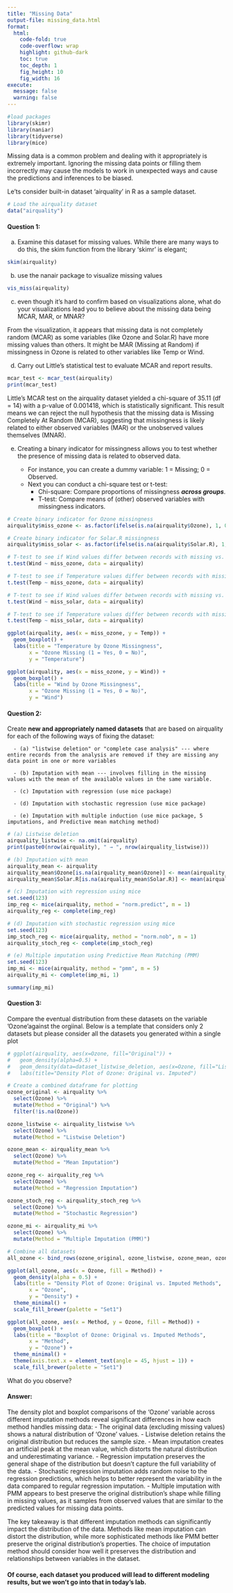```yaml
---
title: "Missing Data"
output-file: missing_data.html
format:
  html:
    code-fold: true
    code-overflow: wrap
    highlight: github-dark
    toc: true
    toc_depth: 1
    fig_height: 10
    fig_width: 16
execute:
  message: false
  warning: false
---
```


```r
#load packages
library(skimr)
library(naniar)
library(tidyverse)
library(mice)
```

Missing data is a common problem and dealing with it appropriately is extremely important. Ignoring the missing data points or filling them incorrectly may cause the models to work in unexpected ways and cause the predictions and inferences to be biased.

Le'ts consider built-in dataset 'airquality' in R as a sample dataset.

```r
# Load the airquality dataset
data("airquality")
```

#### Question 1:

(a) Examine this dataset for missing values. While there are many ways to do this, the skim function from the library 'skimr' is elegant;

```r
skim(airquality)
```
(b) use the nanair package to visualize missing values

```r
vis_miss(airquality)
```

(c) even though it's hard to confirm based on visualizations alone, what do your visualizations lead you to believe about the missing data being MCAR, MAR, or MNAR?

From the visualization, it appears that missing data is not completely random (MCAR) as some variables (like Ozone and Solar.R) have more missing values than others. It might be MAR (Missing at Random) if missingness in Ozone is related to other variables like Temp or Wind.

(d) Carry out Little's statistical test to evaluate MCAR and report results.

```r
mcar_test <- mcar_test(airquality)
print(mcar_test)
```
Little's MCAR test on the airquality dataset yielded a chi-square of 35.11 (df = 14) with a p-value of 0.001418, which is statistically significant. This result means we can reject the null hypothesis that the missing data is Missing Completely At Random (MCAR), suggesting that missingness is likely related to either observed variables (MAR) or the unobserved values themselves (MNAR). 

(e) Creating a binary indicator for missingness allows you to test whether the presence of missing data is related to observed data.

    -   For instance, you can create a dummy variable: 1 = Missing; 0 = Observed.
    -   Next you can conduct a chi-square test or t-test:
        -   Chi-square: Compare proportions of missingness ***across groups***.
        -   T-test: Compare means of (other) observed variables with missingness indicators.

```r
# Create binary indicator for Ozone missingness
airquality$miss_ozone <- as.factor(ifelse(is.na(airquality$Ozone), 1, 0))

# Create binary indicator for Solar.R missingness
airquality$miss_solar <- as.factor(ifelse(is.na(airquality$Solar.R), 1, 0))

# T-test to see if Wind values differ between records with missing vs. non-missing Ozone
t.test(Wind ~ miss_ozone, data = airquality)

# T-test to see if Temperature values differ between records with missing vs. non-missing Ozone
t.test(Temp ~ miss_ozone, data = airquality)

# T-test to see if Wind values differ between records with missing vs. non-missing Solar.R
t.test(Wind ~ miss_solar, data = airquality)

# T-test to see if Temperature values differ between records with missing vs. non-missing Solar.R  
t.test(Temp ~ miss_solar, data = airquality)

ggplot(airquality, aes(x = miss_ozone, y = Temp)) +
  geom_boxplot() +
  labs(title = "Temperature by Ozone Missingness",
       x = "Ozone Missing (1 = Yes, 0 = No)",
       y = "Temperature")

ggplot(airquality, aes(x = miss_ozone, y = Wind)) +
  geom_boxplot() +
  labs(title = "Wind by Ozone Missingness",
       x = "Ozone Missing (1 = Yes, 0 = No)",
       y = "Wind")
```

#### Question 2:

Create **new and appropriately named datasets** that are based on airquality for each of the following ways of fixing the dataset:

```         
  - (a) "listwise deletion" or "complete case analysis" --- where entire records from the analysis are removed if they are missing any data point in one or more variables 
  
  - (b) Imputation with mean --- involves filling in the missing values with the mean of the available values in the same variable.
  
  - (c) Imputation with regression (use mice package)
  
  - (d) Imputation with stochastic regression (use mice package)

  - (e) Imputation with multiple induction (use mice package, 5 imputations, and Predictive mean matching method)
```

```r
# (a) Listwise deletion 
airquality_listwise <- na.omit(airquality)
print(paste0(nrow(airquality), " → ", nrow(airquality_listwise)))

# (b) Imputation with mean
airquality_mean <- airquality
airquality_mean$Ozone[is.na(airquality_mean$Ozone)] <- mean(airquality_mean$Ozone, na.rm = TRUE)
airquality_mean$Solar.R[is.na(airquality_mean$Solar.R)] <- mean(airquality_mean$Solar.R, na.rm = TRUE)

# (c) Imputation with regression using mice
set.seed(123) 
imp_reg <- mice(airquality, method = "norm.predict", m = 1)
airquality_reg <- complete(imp_reg)

# (d) Imputation with stochastic regression using mice
set.seed(123) 
imp_stoch_reg <- mice(airquality, method = "norm.nob", m = 1)
airquality_stoch_reg <- complete(imp_stoch_reg)

# (e) Multiple imputation using Predictive Mean Matching (PMM)
set.seed(123) 
imp_mi <- mice(airquality, method = "pmm", m = 5)
airquality_mi <- complete(imp_mi, 1)

summary(imp_mi)
```

#### Question 3:

Compare the eventual distribution from these datasets on the variable 'Ozone'against the orgiinal. Below is a template that considers only 2 datasets but please consider all the datasets you generated within a single plot

```r
# ggplot(airquality, aes(x=Ozone, fill="Original")) +
#   geom_density(alpha=0.5) +
#   geom_density(data=dataset_listwise_deletion, aes(x=Ozone, fill="Listwise Deletion"), alpha=0.5) +
#   labs(title="Density Plot of Ozone: Original vs. Imputed")

# Create a combined dataframe for plotting
ozone_original <- airquality %>% 
  select(Ozone) %>% 
  mutate(Method = "Original") %>%
  filter(!is.na(Ozone))

ozone_listwise <- airquality_listwise %>% 
  select(Ozone) %>% 
  mutate(Method = "Listwise Deletion")

ozone_mean <- airquality_mean %>% 
  select(Ozone) %>% 
  mutate(Method = "Mean Imputation")

ozone_reg <- airquality_reg %>% 
  select(Ozone) %>% 
  mutate(Method = "Regression Imputation")

ozone_stoch_reg <- airquality_stoch_reg %>% 
  select(Ozone) %>% 
  mutate(Method = "Stochastic Regression")

ozone_mi <- airquality_mi %>% 
  select(Ozone) %>% 
  mutate(Method = "Multiple Imputation (PMM)")

# Combine all datasets
all_ozone <- bind_rows(ozone_original, ozone_listwise, ozone_mean, ozone_reg, ozone_stoch_reg, ozone_mi)

ggplot(all_ozone, aes(x = Ozone, fill = Method)) +
  geom_density(alpha = 0.5) +
  labs(title = "Density Plot of Ozone: Original vs. Imputed Methods",
       x = "Ozone",
       y = "Density") +
  theme_minimal() +
  scale_fill_brewer(palette = "Set1")

ggplot(all_ozone, aes(x = Method, y = Ozone, fill = Method)) +
  geom_boxplot() +
  labs(title = "Boxplot of Ozone: Original vs. Imputed Methods",
       x = "Method",
       y = "Ozone") +
  theme_minimal() +
  theme(axis.text.x = element_text(angle = 45, hjust = 1)) +
  scale_fill_brewer(palette = "Set1")

```

What do you observe?

#### Answer:
The density plot and boxplot comparisons of the 'Ozone' variable across different imputation methods reveal significant differences in how each method handles missing data:
- The original data (excluding missing values) shows a natural distribution of 'Ozone' values.
- Listwise deletion retains the original distribution but reduces the sample size.
- Mean imputation creates an artificial peak at the mean value, which distorts the natural distribution and underestimating variance.
- Regression imputation preserves the general shape of the distribution but doesn't capture the full variability of the data.
- Stochastic regression imputation adds random noise to the regression predictions, which helps to better represent the variability in the data compared to regular regression imputation.
- Multiple imputation with PMM appears to best preserve the original distribution's shape while filling in missing values, as it samples from observed values that are similar to the predicted values for missing data points.

The key takeaway is that different imputation methods can significantly impact the distribution of the data. Methods like mean imputation can distort the distribution, while more sophisticated methods like PMM better preserve the original distribution's properties. The choice of imputation method should consider how well it preserves the distribution and relationships between variables in the dataset.

#### Of course, each dataset you produced will lead to different modeling results, but we won't go into that in today's lab.
